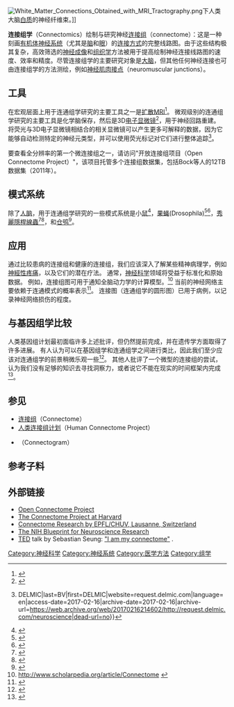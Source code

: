 [[File:White_Matter_Connections_Obtained_with_MRI_Tractography.png|thumb]]下人类大脑[[白质|白质]]的神经纤维束。]]

'''连接组学'''（Connectomics）绘制与研究神经[[连接组|连接组]]（connectome）：这是一种刻画[[有机体|有机体]][[神经系统|神经系统]]（尤其是[[脑|脑]]和[[眼|眼]]）的[[生物神经网络|连接方式]]的完整线路图。由于这些结构极其复杂，高效筛选的[[神经成像|神经成像]]和[[组织学|组织学]]方法被用于提高绘制神经连接线路图的速度、效率和精度。尽管连接组学的主要研究对象是[[大脑|大脑]]，但其他任何神经连接也可由连接组学的方法测绘，例如[[神经肌肉接点|神经肌肉接点]]（neuromuscular junctions）。

==工具==
在宏观层面上用于连通组学研究的主要工具之一是[[擴散磁振造影|扩散MRI]]<ref name=pmid18495497>{{cite journal|last1=Wedeen|first1=V.J.|last2=Wang|first2=R.P.|last3=Schmahmann|first3=J.D.|last4=Benner|first4=T.|last5=Tseng|first5=W.Y.I.|last6=Dai|first6=G.|last7=Pandya|first7=D.N.|last8=Hagmann|first8=P.|last9=D'arceuil|first9=H.|last10=De Crespigny|first10=A.J.|title=Diffusion spectrum magnetic resonance imaging (DSI) tractography of crossing fibers|journal=NeuroImage|volume=41|issue=4|pages=1267–77|year=2008|pmid=18495497|doi=10.1016/j.neuroimage.2008.03.036|display-authors=8 }}</ref>。 微观级别的连通组学研究的主要工具是化学脑保存，然后是3D[[电子显微镜|电子显微镜]]<ref name=pmid21311605>{{cite journal|last1=Anderson|first1=JR|last2=Jones|first2=BW|last3=Watt|first3=CB|last4=Shaw|first4=MV|last5=Yang|first5=JH|last6=Demill|first6=D|last7=Lauritzen|first7=JS|last8=Lin|first8=Y|last9=Rapp|first9=KD|last10=Mastronarde|first10=D|last11=Koshevoy|first11=P|last12=Grimm|first12=B|last13=Tasdizen|first13=T|last14=Whitaker|first14=R|last15=Marc|first15=R. E.|title=Exploring the retinal connectome|journal=Molecular Vision|volume=17|pages=355–79|year=2011|pmid=21311605|pmc=3036568|display-authors=8 }}</ref>，用于神经回路重建。 将荧光与3D电子显微镜相结合的相关显微镜可以产生更多可解释的数据，因为它能够自动检测特定的神经元类型，并可以使用荧光标记对它们进行整体追踪<ref>{{Cite web|url=http://request.delmic.com/neuroscience|title=Neuroscience: Synaptic connectivity in the songbird brain - Application Note {{!}} DELMIC|last=BV|first=DELMIC|website=request.delmic.com|language=en|access-date=2017-02-16|archive-date=2017-02-16|archive-url=https://web.archive.org/web/20170216214602/http://request.delmic.com/neuroscience|dead-url=no}}</ref>。

要查看全分辨率的第一个微连接组之一，请访问"开放连接组项目（Open Connectome Project）"，该项目托管多个连接组数据集，包括Bock等人的12TB数据集（2011年）。

==模式系统==
除了[[人脑|人脑]]，用于连通组学研究的一些模式系统是小[[鼠|鼠]]<ref name=pmid21390124>{{cite journal|last1=Bock|first1=Davi D.|last2=Lee|first2=Wei-Chung Allen|last3=Kerlin|first3=Aaron M.|last4=Andermann|first4=Mark L.|last5=Hood|first5=Greg|last6=Wetzel|first6=Arthur W.|last7=Yurgenson|first7=Sergey|last8=Soucy|first8=Edward R.|last9=Kim|first9=Hyon Suk|last10=Reid|first10=R. Clay|title=Network anatomy and in vivo physiology of visual cortical neurons|journal=Nature|volume=471|issue=7337|pages=177–82|year=2011|pmid=21390124|doi=10.1038/nature09802|display-authors=8|pmc=3095821|bibcode=2011Natur.471..177B }}</ref>，[[果蝇|果蝇]](Drosophila)<ref name=pmid20833533>{{cite journal|last1=Chklovskii|first1=Dmitri B|last2=Vitaladevuni|first2=Shiv|last3=Scheffer|first3=Louis K|title=Semi-automated reconstruction of neural circuits using electron microscopy|journal=Current Opinion in Neurobiology|volume=20|issue=5|pages=667–75|year=2010|pmid=20833533|doi=10.1016/j.conb.2010.08.002}}</ref><ref>{{cite journal|last1=Zheng|first1=Z|title=A Complete Electron Microscopy Volume of the Brain of Adult Drosophila melanogaster.|journal=Cell|date=2018|volume=174|issue=3|pages=730–743|doi=10.1016/j.cell.2018.06.019|pmid=30033368|pmc=6063995|url=https://www.cell.com/cell/fulltext/S0092-8674(18)30787-6?_returnURL=https%3A%2F%2Flinkinghub.elsevier.com%2Fretrieve%2Fpii%2FS0092867418307876%3Fshowall%3Dtrue|accessdate=6 August 2018|archive-date=2021-05-04|archive-url=https://web.archive.org/web/20210504220017/https://www.cell.com/cell/fulltext/S0092-8674(18)30787-6?_returnURL=https%3A%2F%2Flinkinghub.elsevier.com%2Fretrieve%2Fpii%2FS0092867418307876%3Fshowall%3Dtrue|dead-url=no}}</ref>，[[秀麗隱桿線蟲|秀麗隱桿線蟲]]<ref name=pmid16537428>{{cite journal|last1=Chen|first1=B. L.|last2=Hall|first2=D. H.|last3=Chklovskii|first3=D. B.|title=Wiring optimization can relate neuronal structure and function|journal=Proceedings of the National Academy of Sciences|volume=103|issue=12|pages=4723–8|year=2006|doi= 10.1073/pnas.0506806103|pmid=16537428|pmc=1550972|bibcode=2006PNAS..103.4723C }}</ref><ref name=pmid19918070>{{cite journal|last1=Perez-Escudero|first1=A.|last2=Rivera-Alba|first2=M.|last3=De Polavieja|first3=G. G.|title=Structure of deviations from optimality in biological systems|journal=Proceedings of the National Academy of Sciences|volume=106|issue=48|pages=20544–9|year=2009|doi=10.1073/pnas.0905336106|pmid=19918070|pmc=2777958|bibcode=2009PNAS..10620544P }}</ref>，和[[仓鸮|仓鸮]]<ref name=pmid21131711>{{cite journal|last1=Pena|first1=JL|last2=Debello|first2=WM|title=Auditory processing, plasticity, and learning in the barn owl|journal=ILAR Journal|volume=51|issue=4|pages=338–52|year=2010|pmid=21131711|pmc=3102523|doi=10.1093/ilar.51.4.338}}</ref>。

==应用==
通过比较患病的连接组和健康的连接组，我们应该深入了解某些精神病理学，例如[[神經性疼痛|神經性疼痛]]，以及它们的潜在疗法。 通常，[[神经科学|神经科学]]领域将受益于标准化和原始数据。 例如，连接组图可用于通知全脑动力学的计算模型。<ref name="sporns">http://www.scholarpedia.org/article/Connectome{{Unreliable medical source|date=March 2011}} {{Wayback|url=http://www.scholarpedia.org/article/Connectome |date=20190302050443 }}{{Self-published inline|date=March 2011}}</ref> 当前的神经网络主要依赖于连通模式的概率表示<ref name=pmid19662159>{{cite journal|last1=Nordlie|first1=Eilen|last2=Gewaltig|first2=Marc-Oliver|last3=Plesser|first3=Hans Ekkehard|editor1-last=Friston|editor1-first=Karl J.|title=Towards Reproducible Descriptions of Neuronal Network Models|journal=PLoS Computational Biology|volume=5|issue=8|pages=e1000456|year=2009|pmid=19662159|pmc=2713426|doi=10.1371/journal.pcbi.1000456|bibcode=2009PLSCB...5E0456N }}</ref>。 连接图（连通组学的圆形图）已用于{{le|外伤性脑损伤|Traumatic brain injury}}病例，以记录神经网络损伤的程度。

==与基因组学比较==

人类基因组计划最初面临许多上述批评，但仍然提前完成，并在遗传学方面取得了许多进展。 有人认为可以在基因组学和连通组学之间进行类比，因此我们至少应该对连通组学的前景稍微乐观一些<ref name=pmid18801435>{{cite journal|last1=Lichtman|first1=J|last2=Sanes|first2=J|title=Ome sweet ome: what can the genome tell us about the connectome?|journal=Current Opinion in Neurobiology|volume=18|issue=3|pages=346–53|year=2008|pmid=18801435|pmc=2735215|doi=10.1016/j.conb.2008.08.010}}</ref>。 其他人批评了一个微型的连接组的尝试，认为我们没有足够的知识去寻找洞察力，或者说它不能在现实的时间框架内完成<ref name="Seeking the Connectome, a Mental Map, Slice by Slice">{{cite news|url=https://www.nytimes.com/2010/12/28/science/28brain.html|work=The New York Times|first=Ashlee|last=Vance|title=Seeking the Connectome, a Mental Map, Slice by Slice|date=27 December 2010|accessdate=2019-02-26|archive-date=2019-01-14|archive-url=https://web.archive.org/web/20190114153257/https://www.nytimes.com/2010/12/28/science/28brain.html|dead-url=no}}</ref>。

==参见==

* [[连接组|连接组]]（Connectome）
* [[人类连接组计划|人类连接组计划]]（Human Connectome Project）
* {{le|连接图|Connectogram}}（Connectogram）
==参考子料==
{{reflist}}

==外部链接==
* [http://openconnecto.me Open Connectome Project] {{Wayback|url=http://openconnecto.me/ |date=20130104211902 }}
* [http://iic.seas.harvard.edu/research/the-connectome/ The Connectome Project at Harvard] {{Wayback|url=http://iic.seas.harvard.edu/research/the-connectome/ |date=20140422003253 }}
* [http://www.connectomics.org/ Connectome Research by EPFL/CHUV, Lausanne, Switzerland] {{Wayback|url=http://www.connectomics.org/ |date=20141217010800 }}
* [http://neuroscienceblueprint.nih.gov/  The NIH Blueprint for Neuroscience Research] {{Wayback|url=http://neuroscienceblueprint.nih.gov/ |date=20190303074719 }}
* [[TED|TED]] talk by Sebastian Seung: [http://www.youtube.com/watch?v=HA7GwKXfJB0 "I am my connectome"] {{Wayback|url=http://www.youtube.com/watch?v=HA7GwKXfJB0 |date=20141014213618 }}.

{{组学}}
{{神经科学}}

[[Category:神经科学|Category:神经科学]]
[[Category:神经系统|Category:神经系统]]
[[Category:医学方法|Category:医学方法]]
[[Category:组学|Category:组学]]